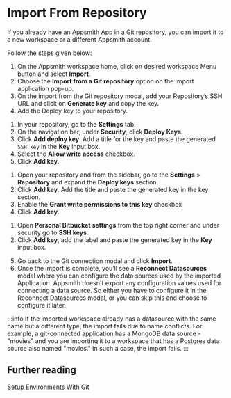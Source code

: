 
# Import From Repository

​If you already have an Appsmith App in a Git repository, you can import it to a new workspace or a different Appsmith account.

 <VideoEmbed host="youtube" videoId="B4gR4XligTo" title="Import Apps from Git" caption="Import Apps from Git"/>


Follow the steps given below:

1. On the Appsmith workspace home, click on desired workspace Menu button and select **Import**.
2. Choose the **Import from a Git repository** option on the import application pop-up.
3. On the import from the Git repository modal, add your Repository’s SSH URL and click on **Generate key** and copy the key.
4. Add the Deploy key to your repository.

<Tabs queryString="import-repo">
<TabItem label="GitHub" value="github">

1. In your repository, go to the **Settings** tab.
2. On the navigation bar, under **Security**, click **Deploy Keys**. 
3. Click **Add deploy key**. Add a title for the key and paste the generated `SSH key` in the **Key** input box.
4. Select the **Allow write access** checkbox.
5. Click **Add key**.

</TabItem>
<TabItem label="GitLab" value="gitlab">

1. Open your repository and from the sidebar, go to the **Settings** > **Repository** and expand the **Deploy keys** section.
2. Click **Add key**. Add the title and paste the generated key in the key section.
3. Enable the **Grant write permissions to this key** checkbox 
4. Click **Add key**.

</TabItem>
<TabItem label="Bitbucket" value="bitbucket">

1. Open **Personal Bitbucket settings** from the top right corner and under security go to **SSH keys**.
2. Click **Add key**, add the label and paste the generated key in the **Key** input box.

</TabItem>
</Tabs>

5. Go back to the Git connection modal and click **Import**.
6. Once the import is complete, you’ll see a **Reconnect Datasources** modal where you can configure the data sources used by the imported Application. Appsmith doesn't export any configuration values used for connecting a data source. So either you have to configure it in the Reconnect Datasources modal, or you can skip this and choose to configure it later.

:::info
If the imported workspace already has a datasource with the same name but a different type, the import fails due to name conflicts. For example, a git-connected application has a MongoDB data source - "movies" and you are importing it to a workspace that has a Postgres data source also named "movies." In such a case, the import fails.
:::



## Further reading

[Setup Environments With Git](/advanced-concepts/version-control-with-git/environments-with-git)

